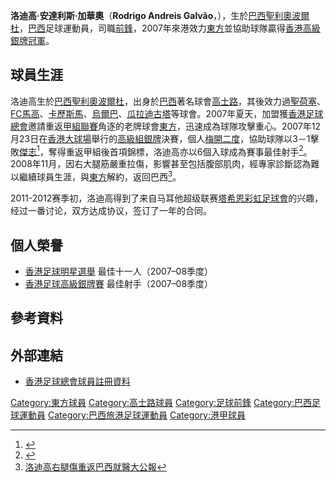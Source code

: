 {{Link style|time=2020-06-16T09:14:34+00:00}}
{{Infobox football biography
| playername     = 洛迪高 <br> Rodrigo Galvão
| image          = 
| image_size     = 
| fullname       = Rodrigo Andreis Galvão
| nickname       = 洛肥膏
| birth_date     = {{Birth date and age|1978|11|05}}
| birth_place    = [[巴西|巴西]]，[[聖利奧波爾杜|聖利奧波爾杜]]
| height         = {{height|m=1.80}}
| position       = [[前鋒_(足球)|前鋒]]
| currentclub    = [[塔爾欣彩虹足球會|塔爾欣彩虹]]
| clubnumber     = 9
| youthyears1 = 
| youthclubs1 = 
| years1 = 
| years2 = 
| years3 = 
| years4 = 2005 
| years5 = 2006 
| years6 = 2007 
| years7 = 2007–2008
| years8 = 2011
| years9 = 2013
| clubs1 = [[克魯塞羅體育俱樂部|高士路]] 
| clubs2 = [[:en:São_José_Esporte_Clube|聖何塞]] 
| clubs3 = [[:en:F.C._Marco|馬可FC]] 
| clubs4 = [[克里西烏馬競技俱樂部|基斯奧馬]] 
| clubs5 = [[:en:Canoas_Sport_Club|卡諾阿斯]] 
| clubs6 = [[瓜拉廷格塔足球俱樂部|瓜拉廷格塔]] 
| clubs7 = [[東方足球隊|東方]]
| clubs8 = [[塔爾欣彩虹足球會|塔爾欣彩虹]]
| clubs9 = [[:en:Clube_Esportivo_Aimoré|艾莫爾RS]]
| caps1 =    
| caps2 =    
| caps3 =    
| caps4 =  
| caps5 =    
| caps6 =    
| caps7 =  
| caps8 = 10  
| goals1 =  
| goals2 =   
| goals3 =   
| goals4 =   
| goals5 =   
| goals6 =   
| goals7 = 19
| goals8 = 2
| nationalyears1 = 
| nationalteam1 = 
| nationalcaps1 = 
| nationalgoals1 = 
| pcupdate =
| ntupdate = 
}}

'''洛迪高·安達利斯·加華奧'''（'''Rodrigo Andreis Galvão'''，{{bd|1978年|11月5日}}），生於[[巴西|巴西]][[聖利奧波爾杜|聖利奧波爾杜]]，[[巴西|巴西]]足球運動員，司職[[前鋒_(足球)|前鋒]]，2007年來港效力[[東方足球隊|東方]]並協助球隊贏得[[香港高級組銀牌|香港高級銀牌冠軍]]。

==球員生涯==
洛迪高生於[[巴西|巴西]][[聖利奧波爾杜|聖利奧波爾杜]]，出身於[[巴西|巴西]]著名球會[[高士路|高士路]]，其後效力過[[:en:São_José|聖荷塞]]、[[:en:F.C._Marco|FC馬高]]、[[:en:Criciúma_Esporte_Clube|卡歷斯馬]]、[[:en:Sport_Club_Ulbra|烏爾巴]]、[[:en:Guaratinguetá_Futebol|瓜拉迪古塔]]等球會。2007年夏天，加盟獲[[香港足球總會|香港足球總會]]邀請重返[[香港甲組足球聯賽|甲組聯賽]]角逐的老牌球會[[東方足球隊|東方]]，迅速成為球隊攻擊重心。2007年12月23日在[[香港大球場|香港大球場]]舉行的[[香港足球高級銀牌賽|高級組銀牌]]決賽，個人[[梅開二度|梅開二度]]，協助球隊以3－1擊敗[[傑志體育會|傑志]]<ref>{{Cite web |url=http://www.hkfa.com/zh-hk/match_result.php?match_date=2007-12-23&match_id=3268 |title=2007-08銀牌決賽球賽報告 |access-date=2010-05-13 |archive-date=2012-10-12 |archive-url=https://web.archive.org/web/20121012094441/http://www.hkfa.com/zh-hk/match_result.php?match_date=2007-12-23&match_id=3268 |dead-url=no }}</ref>，奪得重返甲組後首項錦標，洛迪高亦以6個入球成為賽事最佳射手<ref>{{Cite web |url=http://www.hkfa.com/zh-hk/match_cups.php?league_id=9&ly=2007-2008 |title=2007/08年度彩豐行高級銀牌賽 |access-date=2010-05-13 |archive-date=2012-10-24 |archive-url=https://web.archive.org/web/20121024015653/http://www.hkfa.com/zh-hk/match_cups.php?league_id=9&ly=2007-2008 |dead-url=no }}</ref>。2008年11月，因右大腿筋嚴重拉傷，影響甚至包括腹部肌肉，經專家診斷認為難以繼續球員生涯，與[[東方足球隊|東方]]解約，返回巴西<ref>[http://www.takungpao.com.hk/news/08/11/02/GW-984241.htm 洛迪高右腿傷重返巴西就醫]{{dead link|date=2018年3月 |bot=InternetArchiveBot |fix-attempted=yes }}[[大公報|大公報]]</ref>。

2011-2012赛季初，洛迪高得到了来自马耳他超级联赛[[塔希恩彩虹足球會|塔希恩彩虹足球會]]的兴趣，经过一番讨论，双方达成协议，签订了一年的合同。

==個人榮譽==
* [[香港足球明星選舉|香港足球明星選舉]] 最佳十一人（2007–08季度）
* [[香港足球高級銀牌賽|香港足球高級銀牌賽]] 最佳射手（2007–08季度）

==參考資料==
{{reflist}}

==外部連結==
* [http://www.hkfa.com/zh-hk/player_view.php?player_id=7279 香港足球總會球員註冊資料] {{Wayback|url=http://www.hkfa.com/zh-hk/player_view.php?player_id=7279 |date=20090505193118 }}

{{DEFAULTSORT:Rodrigo Andreis Galvão}} 
[[Category:東方球員|Category:東方球員]]
[[Category:高士路球員|Category:高士路球員]]
[[Category:足球前鋒|Category:足球前鋒]]
[[Category:巴西足球運動員|Category:巴西足球運動員]]
[[Category:巴西旅港足球運動員|Category:巴西旅港足球運動員]]
[[Category:港甲球員|Category:港甲球員]]